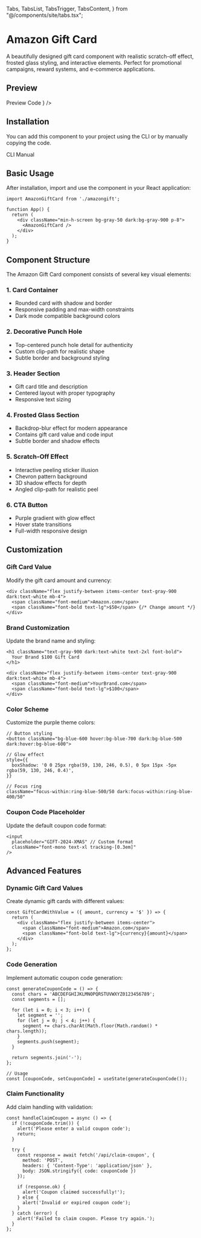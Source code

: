   Tabs,
  TabsList,
  TabsTrigger,
  TabsContent,
} from "@/components/site/tabs.tsx";

# Amazon Gift Card

A beautifully designed gift card component with realistic scratch-off effect, frosted glass styling, and interactive elements. Perfect for promotional campaigns, reward systems, and e-commerce applications.


## Preview

<Tabs defaultValue="preview" className="">
  <TabsList>
    <TabsTrigger value="preview">Preview</TabsTrigger>
    <TabsTrigger value="code">Code</TabsTrigger>
  </TabsList>
  <TabsContent value="preview">
    <ComponentRenderer component={<AmazonGiftCard />} />
  </TabsContent>
  <TabsContent value="code">
    <CodeBlock filePath="src/app/docs/amazongift/amazongift.tsx" />
  </TabsContent>
</Tabs>

## Installation

You can add this component to your project using the CLI or by manually copying the code.

<Tabs defaultValue="cli" className="">
  <TabsList>
    <TabsTrigger value="cli">CLI</TabsTrigger>
    <TabsTrigger value="manual">Manual</TabsTrigger>
  </TabsList>
  <TabsContent value="cli">
    <Cli command={`add amazongift.json`} />
  </TabsContent>

  <TabsContent value="manual">
    <CodeBlock filePath="src/app/docs/amazongift/amazongift.tsx" />
  </TabsContent>
</Tabs>

## Basic Usage

After installation, import and use the component in your React application:

```tsx
import AmazonGiftCard from './amazongift';

function App() {
  return (
    <div className="min-h-screen bg-gray-50 dark:bg-gray-900 p-8">
      <AmazonGiftCard />
    </div>
  );
}
```

## Component Structure

The Amazon Gift Card component consists of several key visual elements:

### 1. Card Container
- Rounded card with shadow and border
- Responsive padding and max-width constraints
- Dark mode compatible background colors

### 2. Decorative Punch Hole
- Top-centered punch hole detail for authenticity
- Custom clip-path for realistic shape
- Subtle border and background styling

### 3. Header Section
- Gift card title and description
- Centered layout with proper typography
- Responsive text sizing

### 4. Frosted Glass Section
- Backdrop-blur effect for modern appearance
- Contains gift card value and code input
- Subtle border and shadow effects

### 5. Scratch-Off Effect
- Interactive peeling sticker illusion
- Chevron pattern background
- 3D shadow effects for depth
- Angled clip-path for realistic peel

### 6. CTA Button
- Purple gradient with glow effect
- Hover state transitions
- Full-width responsive design

## Customization

### Gift Card Value

Modify the gift card amount and currency:

```tsx
<div className="flex justify-between items-center text-gray-900 dark:text-white mb-4">
  <span className="font-medium">Amazon.com</span>
  <span className="font-bold text-lg">$50</span> {/* Change amount */}
</div>
```

### Brand Customization

Update the brand name and styling:

```tsx
<h1 className="text-gray-900 dark:text-white text-2xl font-bold">
  Your Brand $100 Gift Card
</h1>

<div className="flex justify-between items-center text-gray-900 dark:text-white mb-4">
  <span className="font-medium">YourBrand.com</span>
  <span className="font-bold text-lg">$100</span>
</div>
```

### Color Scheme

Customize the purple theme colors:

```tsx
// Button styling
<button className="bg-blue-600 hover:bg-blue-700 dark:bg-blue-500 dark:hover:bg-blue-600">

// Glow effect
style={{
  boxShadow: '0 0 25px rgba(59, 130, 246, 0.5), 0 5px 15px -5px rgba(59, 130, 246, 0.4)',
}}

// Focus ring
className="focus-within:ring-blue-500/50 dark:focus-within:ring-blue-400/50"
```

### Coupon Code Placeholder

Update the default coupon code format:

```tsx
<input
  placeholder="GIFT-2024-XMAS" // Custom format
  className="font-mono text-xl tracking-[0.3em]"
/>
```

## Advanced Features

### Dynamic Gift Card Values

Create dynamic gift cards with different values:

```tsx
const GiftCardWithValue = ({ amount, currency = '$' }) => {
  return (
    <div className="flex justify-between items-center">
      <span className="font-medium">Amazon.com</span>
      <span className="font-bold text-lg">{currency}{amount}</span>
    </div>
  );
};
```

### Code Generation

Implement automatic coupon code generation:

```tsx
const generateCouponCode = () => {
  const chars = 'ABCDEFGHIJKLMNOPQRSTUVWXYZ0123456789';
  const segments = [];

  for (let i = 0; i < 3; i++) {
    let segment = '';
    for (let j = 0; j < 4; j++) {
      segment += chars.charAt(Math.floor(Math.random() * chars.length));
    }
    segments.push(segment);
  }

  return segments.join('-');
};

// Usage
const [couponCode, setCouponCode] = useState(generateCouponCode());
```

### Claim Functionality

Add claim handling with validation:

```tsx
const handleClaimCoupon = async () => {
  if (!couponCode.trim()) {
    alert('Please enter a valid coupon code');
    return;
  }

  try {
    const response = await fetch('/api/claim-coupon', {
      method: 'POST',
      headers: { 'Content-Type': 'application/json' },
      body: JSON.stringify({ code: couponCode })
    });

    if (response.ok) {
      alert('Coupon claimed successfully!');
    } else {
      alert('Invalid or expired coupon code');
    }
  } catch (error) {
    alert('Failed to claim coupon. Please try again.');
  }
};
```